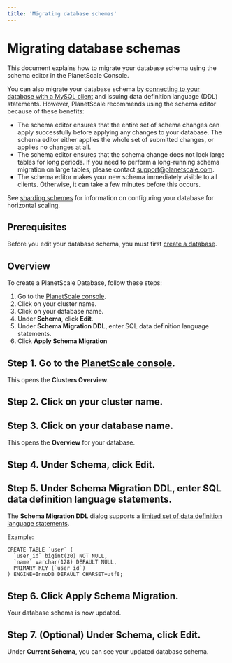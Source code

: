 ```yaml
---
title: 'Migrating database schemas'
---
```


# Migrating database schemas

This document explains how to migrate your database schema using the schema editor in the PlanetScale Console.

You can also migrate your database schema by [connecting to your database with a MySQL client](connecting-to-db) and issuing data definition language (DDL) statements. However, PlanetScale recommends using the schema editor because of these benefits:

- The schema editor ensures that the entire set of schema changes can apply successfully before applying any changes to your database. The schema editor either applies the whole set of submitted changes, or applies no changes at all.
- The schema editor ensures that the schema change does not lock large tables for long periods. If you need to perform a long-running schema migration on large tables, please contact <support@planetscale.com>.
- The schema editor makes your new schema immediately visible to all clients. Otherwise, it can take a few minutes before this occurs.

See [sharding schemes](sharding-schemes) for information on configuring your database for horizontal scaling.

## Prerequisites

Before you edit your database schema, you must first [create a database](creating-database).

## Overview

To create a PlanetScale Database, follow these steps:

1. Go to the [PlanetScale console](https://console.planetscale.com).
1. Click on your cluster name.
1. Click on your database name.
1. Under **Schema**, click **Edit**.
1. Under **Schema Migration DDL**, enter SQL data definition language statements.
1. Click **Apply Schema Migration**

## Step 1. Go to the [PlanetScale console](https://console.planetscale.com).

This opens the **Clusters Overview**.

## Step 2. Click on your cluster name.

## Step 3. Click on your database name.

This opens the **Overview** for your database.

## Step 4. Under **Schema**, click **Edit**.

## Step 5. Under **Schema Migration DDL**, enter SQL data definition language statements.

The **Schema Migration DDL** dialog supports a [limited set of data definition language statements](https://vitess.io/docs/reference/schema-management/#permitted-schema-changes).

Example:

```
CREATE TABLE `user` (
  `user_id` bigint(20) NOT NULL,
  `name` varchar(128) DEFAULT NULL,
  PRIMARY KEY (`user_id`)
) ENGINE=InnoDB DEFAULT CHARSET=utf8;
```

## Step 6. Click **Apply Schema Migration**.

Your database schema is now updated.

## Step 7. (Optional) Under **Schema**, click **Edit**.

Under **Current Schema**, you can see your updated database schema.
